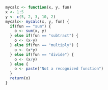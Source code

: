 

```r
mycalc <- function(x, y, fun) 
x <- 1:5
y <- c(5, 2, 3, 10, 2)  
mycalc<- mycalc(x, y, fun) {
  if(fun == "sum") {
    o <- sum(x, y)
  } else if(fun == "subtract") {
    o <- (x-y)
  } else if(fun == "multiply") {
    o <- (x*y)
  } else if(fun == "divide") {
    o <- (x/y)
  } else {
    o <- paste("Not a recognized function")
  }
  return(o)
}

```



